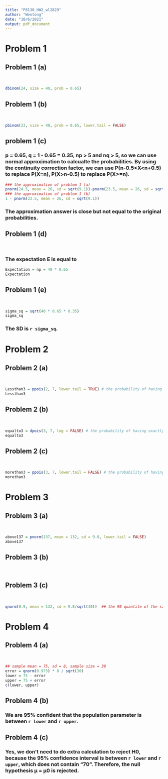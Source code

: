 ```yaml
---
title: "P8130_HW2_wl2829"
author: "Wentong"
date: "10/6/2021"
output: pdf_document
---
```


# Problem 1
## Problem 1 (a)
&nbsp;
&nbsp;
&nbsp;
&nbsp;
&nbsp;

```r
dbinom(24, size = 40, prob = 0.65)
```
## Problem 1 (b)
&nbsp;
&nbsp;
&nbsp;
&nbsp;
&nbsp;


```r
pbinom(23, size = 40, prob = 0.65, lower.tail = FALSE)
```


## problem 1 (c)
### p = 0.65, q = 1 - 0.65 = 0.35, np > 5 and nq > 5, so we can use normal approximation to calcualte the probabilities. By using the continuity correction factor, we can use P(n-0.5<X<n+0.5) to replace P(X=n), P(X>n-0.5) to replace P(X>=n).
```r
### the approximation of problem 1 (a)
pnorm(24.5, mean = 26, sd = sqrt(9.1))-pnorm(23.5, mean = 26, sd = sqrt(9.1))
### the approximation of problem 1 (b)
1 - pnorm(23.5, mean = 26, sd = sqrt(9.1))
```
### The approximation answer is close but not equal to the original probabilities. 


## Problem 1 (d)
&nbsp;
&nbsp;

### The expectation E is equal to
```r
Expectation = np = 40 * 0.65
Expectation
```
## Problem 1 (e)
&nbsp;
&nbsp;

```r
sigma_sq = sqrt(40 * 0.65 * 0.35)
sigma_sq
```
### The SD is `r sigma_sq`.


# Problem 2
## Problem 2 (a)
&nbsp;
&nbsp;
&nbsp;
&nbsp;
&nbsp;

```r
Lessthan3 = ppois(2, 7, lower.tail = TRUE) # the probability of having fewer than 3 tornados
Lessthan3
```

## Problem 2 (b)
&nbsp;
&nbsp;
&nbsp;
&nbsp;
&nbsp;

```r
equalto3 = dpois(3, 7, log = FALSE) # the probability of having exactly 3 tornados
equalto3
```

## Problem 2 (c)
&nbsp;
&nbsp;
&nbsp;
&nbsp;
&nbsp;

```r
morethan3 = ppois(3, 7, lower.tail = FALSE) # the probability of having more than 3 tornados
morethan3
```

# Problem 3
## Problem 3 (a)
&nbsp;
&nbsp;
&nbsp;
&nbsp;
&nbsp;


```r
above137 = pnorm(137, mean = 132, sd = 9.8, lower.tail = FALSE)
above137
```
## Problem 3 (b)
&nbsp;
&nbsp;
&nbsp;
&nbsp;
&nbsp;

## Problem 3 (c)
&nbsp;
&nbsp;
&nbsp;
&nbsp;
&nbsp;

```r
qnorm(0.9, mean = 132, sd = 9.8/sqrt(40))  ## the 90 quantile of the sampling distribution
```


# Problem 4
## Problem 4 (a)
&nbsp;
&nbsp;
&nbsp;
&nbsp;
&nbsp;

```r
## sample mean = 75, sd = 8, sample size = 30
error = qnorm(0.975) * 8 / sqrt(30)
lower = 75 - error
upper = 75 + error
c(lower, upper)
```
## Problem 4 (b)
### We are 95% confident that the population parameter is between `r lower` and `r upper`.

## Problem 4 (c)
### Yes, we don't need to do extra calculation to reject H0, because the 95% confidence interval is between `r lower` and `r upper`, which does not contain "70". Therefore, the null hypothesis µ = µ0 is rejected.




